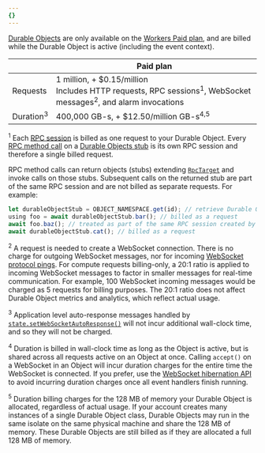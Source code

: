 ```yaml
---
{}
---
```



[Durable Objects](/durable-objects/) are only available on the [Workers Paid plan](/workers/platform/pricing/#workers), and are billed while the Durable Object is active (including the <GlossaryTooltip term="event context"> event context</GlossaryTooltip>).

|                      | Paid plan                                                                                                                               |
| -------------------- | --------------------------------------------------------------------------------------------------------------------------------------- |
| Requests             | 1 million, + $0.15/million<br/> Includes HTTP requests, RPC sessions<sup>1</sup>, WebSocket messages<sup>2</sup>, and alarm invocations |
| Duration<sup>3</sup> | 400,000 GB-s, + $12.50/million GB-s<sup>4,5</sup>                                                                                       |

<sup>1</sup> Each [RPC session](/workers/runtime-apis/rpc/lifecycle/) is billed as one request to your Durable Object. Every [RPC method call](/durable-objects/best-practices/create-durable-object-stubs-and-send-requests/) on a [Durable Objects stub](/durable-objects/) is its own RPC session and therefore a single billed request.

RPC method calls can return objects (stubs) extending [`RpcTarget`](/workers/runtime-apis/rpc/lifecycle/#lifetimes-memory-and-resource-management) and invoke calls on those stubs. Subsequent calls on the returned stub are part of the same RPC session and are not billed as separate requests. For example:

```js
let durableObjectStub = OBJECT_NAMESPACE.get(id); // retrieve Durable Object stub
using foo = await durableObjectStub.bar(); // billed as a request
await foo.baz(); // treated as part of the same RPC session created by calling bar(), not billed as a request
await durableObjectStub.cat(); // billed as a request
```

<sup>2</sup> A request is needed to create a WebSocket connection. There is no charge for outgoing WebSocket messages, nor for incoming [WebSocket protocol
pings](https://www.rfc-editor.org/rfc/rfc6455#section-5.5.2). For compute requests billing-only, a 20:1 ratio is applied to incoming WebSocket messages to factor in smaller messages for real-time communication. For example, 100 WebSocket incoming messages would be charged as 5 requests for billing purposes. The 20:1 ratio does not affect Durable Object metrics and analytics, which reflect actual usage.

<sup>3</sup> Application level auto-response messages handled by [`state.setWebSocketAutoResponse()`](/durable-objects/best-practices/websockets/) will not
incur additional wall-clock time, and so they will not be charged.

<sup>4</sup> Duration is billed in wall-clock time as long as the Object is active, but is shared across all requests active on an Object at once. Calling `accept()` on a WebSocket in an Object will incur duration charges for the entire time the WebSocket is connected. If you prefer, use the [WebSocket hibernation API](/durable-objects/best-practices/websockets/#websocket-hibernation-api) to avoid incurring duration charges once all event handlers finish running.

<sup>5</sup> Duration billing charges for the 128 MB of memory your Durable Object is allocated, regardless of actual usage. If your account creates many instances of a single Durable Object class, Durable Objects may run in the same isolate on the same physical machine and share the 128 MB of memory. These
Durable Objects are still billed as if they are allocated a full 128 MB of memory.
